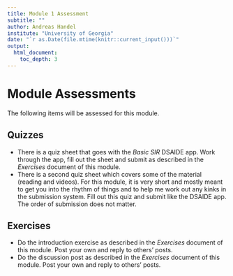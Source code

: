 ```yaml
---
title: Module 1 Assessment 
subtitle: ""
author: Andreas Handel
institute: "University of Georgia"
date: "`r as.Date(file.mtime(knitr::current_input()))`"
output: 
  html_document:
    toc_depth: 3
---
```


# Module Assessments

The following items will be assessed for this module.


## Quizzes

* There is a quiz sheet that goes with the _Basic SIR_ DSAIDE app. Work through the app, fill out the sheet and submit as described in the  _Exercises_ document of this module.
* There is a second quiz sheet which covers some of the material (reading and videos). For this module, it is very short and mostly meant to get you into the rhythm of things and to help me work out any kinks in the submission system. Fill out this quiz and submit like the DSAIDE app. The order of submission does not matter.


## Exercises

* Do the introduction exercise as described in the  _Exercises_ document of this module. Post your own and reply to others' posts.
* Do the discussion post as described in the  _Exercises_ document of this module. Post your own and reply to others' posts.
